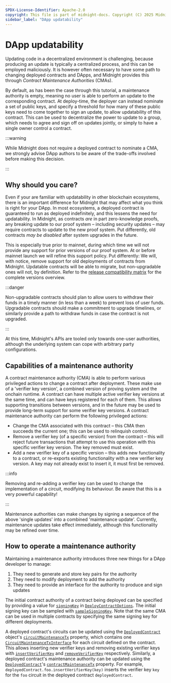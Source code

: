 ```yaml
---
SPDX-License-Identifier: Apache-2.0
copyright: This file is part of midnight-docs. Copyright (C) 2025 Midnight Foundation. Licensed under the Apache License, Version 2.0 (the "License"); You may not use this file except in compliance with the License. You may obtain a copy of the License at http://www.apache.org/licenses/LICENSE-2.0 Unless required by applicable law or agreed to in writing, software distributed under the License is distributed on an "AS IS" BASIS, WITHOUT WARRANTIES OR CONDITIONS OF ANY KIND, either express or implied. See the License for the specific language governing permissions and limitations under the License.
sidebar_label: "DApp updatability"
---
```


# DApp updatability

Updating code in a decentralized environment is challenging, because producing
an update is typically a centralized process, and this can be employed
maliciously. It is however often necessary to have some path to changing
deployed contracts and DApps, and Midnight provides this through *Contract
Maintenance Authorities* (CMAs).

By default, as has been the case through this tutorial, a maintenance authority
is empty, meaning no user is able to perform an update to the corresponding
contract. At deploy-time, the deployer can instead nominate a set of public
keys, and specify a threshold for how many of these public keys need to come together to
sign an update, to allow updatability of this contract. This can be used to
decentralize the power to update to a group, which needs to agree and sign off
on updates jointly, or simply to have a single owner control a contract.

:::warning

While Midnight does not require a deployed contract to nominate a CMA, we
strongly advise DApp authors to be aware of the trade-offs involved before
making this decision.

:::

## Why should you care?

Even if your are familiar with updatability in other blockchain ecosystems,
there is an important difference for Midnight that may affect what you think is
right for your DApp. In most ecosystems, a deployed contract is guaranteed to
run as deployed indefinitely, and this lessens the need for updatability. In
Midnight, as contracts *are* in part zero-knowledge proofs, any breaking update
to our proof system – including security updates – may require contracts to
update to the new proof system. Put differently, old contracts *may be
disabled* after system upgrades in the future.

This is especially true prior to mainnet, during which time we will not provide
any support for prior versions of our proof system. At or before mainnet launch
we will refine this support policy. Put differently: We will, with notice,
remove support for old deployments of contracts from Midnight. Updatable
contracts will be able to migrate, but non-upgradable ones will not, by
definition. Refer to the [release compatibility matrix](../../../relnotes/support-matrix) for the complete versions overview.


:::danger

Non-upgradable contracts should plan to allow users to withdraw their funds in
a timely manner (in less than a week) to prevent loss of user funds. Upgradable
contracts should make a commitment to upgrade timelines, or similarly provide a
path to withdraw funds in case the contract is not upgraded.

:::

At this time, Midnight's APIs are tooled only towards one-user authorities,
although the underlying system can cope with arbitrary party configurations.

## Capabilities of a maintenance authority

A contract maintenance authority (CMA) is able to perform various privileged actions
to change a contract after deployment. These make use of a 'verifier key
version', a combined version of proving system and the onchain runtime. A
contract can have multiple active verifier key versions at the same time, and
can have keys registered for each of them. This allows supporting transitions
between versions, and in the future may be used to provide long-term support
for some verifier key versions. A contract maintenance authority can perform
the following privileged actions:

- Change the CMA associated with this contract – this CMA then succeeds the
  current one; this can be used to relinquish control.
- Remove a verifier key (of a specific version) from the contract – this will
  reject future transactions that attempt to use this operation with this
  specific verifier key version. The key removed must exist.
- Add a new verifier key of a specific version – this adds new functionality to
  a contract, or re-exports existing functionality with a new verifier key
  version. A key may not already exist to insert it, it must first be removed.

:::info

Removing and re-adding a verifier key can be used to change the implementation
of a circuit, modifying its behaviour. Be aware that this is a very powerful
capability!

:::

Maintenance authorities can make changes by signing a sequence of the above
'single updates' into a combined 'maintenance update'. Currently, maintenance
updates take effect immediately, although this functionality may be refined
over time.

## How to operate a maintenance authority

Maintaining a maintenance authority introduces three new things for a DApp developer to manage:

1. They need to generate and store key pairs for the authority
2. They need to modify deployment to add the authority
3. They need to provide an interface for the authority to produce and sign updates

The initial contract authority of a contract being deployed can be specified by providing a value for 
[`signingKey`](/develop/reference/midnight-api/midnight-js/@midnight-ntwrk/midnight-js-contracts/type-aliases/DeployContractOptions)
in
[`DeployContractOptions`](/develop/reference/midnight-api/midnight-js/@midnight-ntwrk/midnight-js-contracts/type-aliases/DeployContractOptions).
The initial signing key can be sampled with
[`sampleSigningKey`](/develop/reference/midnight-api/compact-runtime/functions/sampleSigningKey).
Note that the same CMA can be used in multiple contracts by specifying the same
signing key for different deployments.

A deployed contract's circuits can be updated using the
[`DeployedContract`](/develop/reference/midnight-api/midnight-js/@midnight-ntwrk/midnight-js-contracts/type-aliases/DeployedContract)
object's
[`circuitMaintenanceTx`](/develop/reference/midnight-api/midnight-js/@midnight-ntwrk/midnight-js-contracts/type-aliases/FoundContract#circuitmaintenancetx)
property, which contains one 
[`CircuitMaintenanceTxInterface`](/develop/reference/midnight-api/midnight-js/@midnight-ntwrk/midnight-js-contracts/type-aliases/CircuitMaintenanceTxInterface)
for each circuit defined on the contract. This allows inserting new verifier keys and removing existing verifier keys with
[`insertVerifierKey`](/develop/reference/midnight-api/midnight-js/@midnight-ntwrk/midnight-js-contracts/type-aliases/CircuitMaintenanceTxInterface#insertverifierkey)
and
[`removeVerifierKey`](/develop/reference/midnight-api/midnight-js/@midnight-ntwrk/midnight-js-contracts/type-aliases/CircuitMaintenanceTxInterface#removeverifierkey)
respectively.
Similarly, a deployed contract's maintenance authority can be updated using the
[`DeployedContract`](/develop/reference/midnight-api/midnight-js/@midnight-ntwrk/midnight-js-contracts/type-aliases/DeployedContract)'s
[`contractMaintenanceTx`](/develop/reference/midnight-api/midnight-js/@midnight-ntwrk/midnight-js-contracts/type-aliases/FoundContract#contractmaintenancetx)
property. For example, `deployedContract.foo.insertVerifierKey(key)`
inserts the verifier key `key` for the `foo` circuit in the deployed contract
`deployedContract`.
